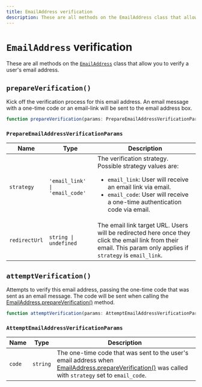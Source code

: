 ---
title: EmailAddress verification
description: These are all methods on the EmailAddress class that allow you to verify a user's email address.
---

# `EmailAddress` verification

These are all methods on the [`EmailAddress`](/docs/references/javascript/email-address) class that allow you to verify a user's email address.

## `prepareVerification()`

Kick off the verification process for this email address. An email message with a one-time code or an email-link will be sent to the email address box.

```typescript
function prepareVerification(params: PrepareEmailAddressVerificationParams): Promise<EmailAddress>;
```

### `PrepareEmailAddressVerificationParams`

| Name | Type | Description |
| --- | --- | --- |
| `strategy` | `'email_link' \| 'email_code'` | The verification strategy.<br/>Possible strategy values are:<br/><ul><li>`email_link`: User will receive an email link via email.</li><li>`email_code`: User will receive a one-time authentication code via email.</li></ul> |
| `redirectUrl` | `string \| undefined` | The email link target URL. Users will be redirected here once they click the email link from their email. This param only applies if `strategy` is `email_link`. |

## `attemptVerification()`

Attempts to verify this email address, passing the one-time code that was sent as an email message. The code will be sent when calling the [EmailAddress.prepareVerification()](#prepare-verification) method.

```typescript
function attemptVerification(params: AttemptEmailAddressVerificationParams): Promise<EmailAddress>;
```

### `AttemptEmailAddressVerificationParams`

| Name | Type | Description |
| --- | --- | --- |
| `code` | `string` | The one-time code that was sent to the user's email address when [EmailAddress.prepareVerification()](#prepare-verification) was called with `strategy` set to `email_code`. |
